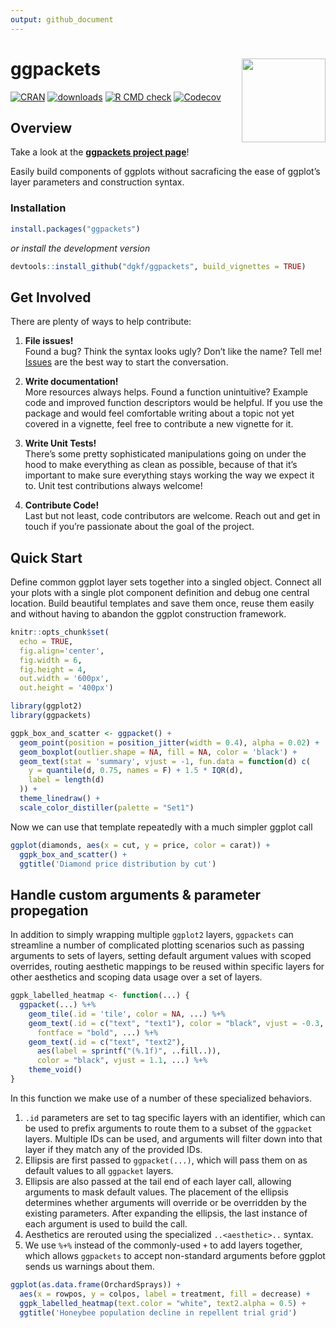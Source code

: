 ```yaml
---
output: github_document
---
```


# ggpackets <img src="man/figures/ggpackets-hex-small.png" align="right" width="134px"/>

[![CRAN](https://img.shields.io/cran/v/ggpackets.svg)](https://cran.r-project.org/package=ggpackets)
[![downloads](https://cranlogs.r-pkg.org/badges/ggpackets)](https://cran.r-project.org/package=ggpackets)
[![R CMD check](https://github.com/dgkf/ggpackets/workflows/R-CMD-check/badge.svg)](https://github.com/dgkf/ggpackets/actions?query=workflow%3AR-CMD-check)
[![Codecov](https://img.shields.io/codecov/c/github/dgkf/ggpackets/master.svg)](https://app.codecov.io/gh/dgkf/ggpackets)


## Overview

Take a look at the **[ggpackets project page](https://dgkf.github.io/ggpackets/)**!

Easily build components of ggplots without sacraficing the ease of ggplot's
layer parameters and construction syntax. 

### Installation

```r
install.packages("ggpackets")
```

_or install the development version_

```r
devtools::install_github("dgkf/ggpackets", build_vignettes = TRUE)
```

## Get Involved

There are plenty of ways to help contribute:

1. **File issues!**  
   Found a bug? Think the syntax looks ugly? Don't like the name? Tell me!
   [Issues](https://github.com/dgkf/ggpackets/issues) are the best way to start
   the conversation.

2. **Write documentation!**  
   More resources always helps. Found a function unintuitive? Example code and
   improved function descriptors would be helpful. If you use the package and
   would feel comfortable writing about a topic not yet covered in a vignette,
   feel free to contribute a new vignette for it.

3. **Write Unit Tests!**  
   There's some pretty sophisticated manipulations going on under the hood to
   make everything as clean as possible, because of that it's important to make
   sure everything stays working the way we expect it to. Unit test
   contributions always welcome!
   
4. **Contribute Code!**  
   Last but not least, code contributors are welcome. Reach out and get in
   touch if you're passionate about the goal of the project. 

## Quick Start

Define common ggplot layer sets together into a singled object. Connect all
your plots with a single plot component definition and debug one central
location. Build beautiful templates and save them once, reuse them easily and
without having to abandon the ggplot construction framework.

```r
knitr::opts_chunk$set(
  echo = TRUE, 
  fig.align='center', 
  fig.width = 6,
  fig.height = 4,
  out.width = '600px', 
  out.height = '400px') 

library(ggplot2)
library(ggpackets)
```

```r
ggpk_box_and_scatter <- ggpacket() +
  geom_point(position = position_jitter(width = 0.4), alpha = 0.02) + 
  geom_boxplot(outlier.shape = NA, fill = NA, color = 'black') + 
  geom_text(stat = 'summary', vjust = -1, fun.data = function(d) c(
    y = quantile(d, 0.75, names = F) + 1.5 * IQR(d),
    label = length(d)
  )) + 
  theme_linedraw() + 
  scale_color_distiller(palette = "Set1")
```

Now we can use that template repeatedly with a much simpler ggplot call

```r
ggplot(diamonds, aes(x = cut, y = price, color = carat)) + 
  ggpk_box_and_scatter() + 
  ggtitle('Diamond price distribution by cut')
```

## Handle custom arguments & parameter propegation

In addition to simply wrapping multiple `ggplot2` layers, `ggpackets` can
streamline a number of complicated plotting scenarios such as passing arguments
to sets of layers, setting default argument values with scoped overrides,
routing aesthetic mappings to be reused within specific layers for other
aesthetics and scoping data usage over a set of layers.

```r
ggpk_labelled_heatmap <- function(...) {
  ggpacket(...) %+%
    geom_tile(.id = 'tile', color = NA, ...) %+% 
    geom_text(.id = c("text", "text1"), color = "black", vjust = -0.3, 
      fontface = "bold", ...) %+%
    geom_text(.id = c("text", "text2"), 
      aes(label = sprintf("(%.1f)", ..fill..)), 
      color = "black", vjust = 1.1, ...) %+%
    theme_void()
} 
```

In this function we make use of a number of these specialized behaviors.

1. `.id` parameters are set to tag specific layers with an identifier, which
   can be used to prefix arguments to route them to a subset of the `ggpacket`
   layers. Multiple IDs can be used, and arguments will filter down into that
   layer if they match any of the provided IDs. 
1. Ellipsis are first passed to `ggpacket(...)`, which will pass them on as
   default values to all `ggpacket` layers.
1. Ellipsis are also passed at the tail end of each layer call, allowing
   arguments to mask default values. The placement of the ellipsis determines
   whether arguments will override or be overridden by the existing parameters.
   After expanding the ellipsis, the last instance of each argument is used to
   build the call.
1. Aesthetics are rerouted using the specialized `..<aesthetic>..` syntax.
1. We use `%+%` instead of the commonly-used `+` to add layers together, which
   allows `ggpackets` to accept non-standard arguments before ggplot sends us
   warnings about them.

```r
ggplot(as.data.frame(OrchardSprays)) + 
  aes(x = rowpos, y = colpos, label = treatment, fill = decrease) + 
  ggpk_labelled_heatmap(text.color = "white", text2.alpha = 0.5) + 
  ggtitle('Honeybee population decline in repellent trial grid')
```
